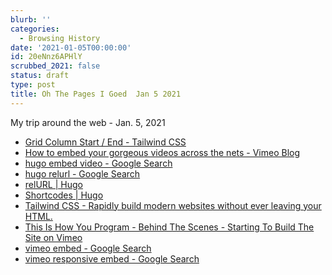 ```yaml
---
blurb: ''
categories:
  - Browsing History
date: '2021-01-05T00:00:00'
id: 20eNnz6APHlY
scrubbed_2021: false
status: draft
type: post
title: Oh The Pages I Goed  Jan 5 2021
---
```


My trip around the web - Jan. 5, 2021

- [Grid Column Start / End - Tailwind CSS](https://tailwindcss.com/docs/grid-column)
- [How to embed your gorgeous videos across the nets - Vimeo Blog](https://vimeo.com/blog/post/how-to-embed-your-gorgeous-videos-across-the-nets/)
- [hugo embed video - Google Search](https://www.google.com/search?client=safari&rls=en&q=hugo+embed+video&ie=UTF-8&oe=UTF-8)
- [hugo relurl - Google Search](https://www.google.com/search?client=safari&rls=en&q=hugo+relurl&ie=UTF-8&oe=UTF-8)
- [relURL | Hugo](https://gohugo.io/functions/relurl/)
- [Shortcodes | Hugo](https://gohugo.io/content-management/shortcodes/)
- [Tailwind CSS - Rapidly build modern websites without ever leaving your HTML.](https://tailwindcss.com/)
- [This Is How You Program - Behind The Scenes - Starting To Build The Site on Vimeo](https://vimeo.com/493198171)
- [vimeo embed - Google Search](https://www.google.com/search?client=safari&rls=en&q=vimeo+embed&ie=UTF-8&oe=UTF-8)
- [vimeo responsive embed - Google Search](https://www.google.com/search?client=safari&rls=en&q=vimeo+responsive+embed&ie=UTF-8&oe=UTF-8)
